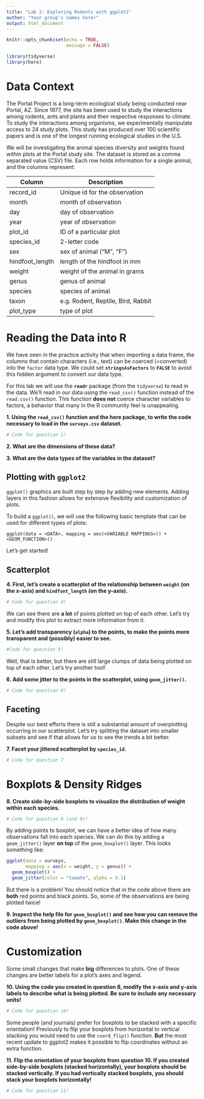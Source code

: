 ```yaml
---
title: "Lab 2: Exploring Rodents with ggplot2"
author: "Your group's names here!"
output: html_document 
---
```


```r
knitr::opts_chunk$set(echo = TRUE, 
                      message = FALSE)

library(tidyverse)
library(here)
```

# Data Context 

The Portal Project is a long-term ecological study being conducted near Portal,
AZ. Since 1977, the site has been used to study the interactions among rodents,
ants and plants and their respective responses to climate. To study the
interactions among organisms, we experimentally manipulate access to 24 study
plots. This study has produced over 100 scientific papers and is one of the
longest running ecological studies in the U.S.

We will be investigating the animal species diversity and weights found within
plots at the Portal study site. The dataset is stored as a comma separated value (CSV) file. Each row holds information for a single animal, and the columns represent:

| Column           | Description                        |
|------------------|------------------------------------|
| record\_id       | Unique id for the observation      |
| month            | month of observation               |
| day              | day of observation                 |
| year             | year of observation                |
| plot\_id         | ID of a particular plot            |
| species\_id      | 2-letter code                      |
| sex              | sex of animal ("M", "F")           |
| hindfoot\_length | length of the hindfoot in mm       |
| weight           | weight of the animal in grams      |
| genus            | genus of animal                    |
| species          | species of animal                  |
| taxon            | e.g. Rodent, Reptile, Bird, Rabbit |
| plot\_type       | type of plot                       |


# Reading the Data into R

We have seen in the practice activity that when importing a data 
frame, the columns that contain characters (i.e., text) can be coerced 
(=converted) into the `factor` data type. We could set **`stringsAsFactors`** to **`FALSE`** to avoid this hidden argument to convert our data type. 

For this lab we will use the **`readr`** package (from the `tidyverse`) to
read in the data. We'll read in our data using the `read_csv()` function instead
of the `read.csv()` function. This function **does not** coerce character
variables to factors, a behavior that many in the R community feel is
unappealing.

__1. Using the `read_csv()` function and the **here** package, to write the code necessary to load in the `surveys.csv` dataset.__

```r
# Code for question 1! 

```


__2. What are the dimensions of these data?__
<!-- You can either write code here or in the code chunk for #1, but I **must**
see the code you used to address these questions!  -->


__3. What are the data types of the variables in the dataset?__ 


## Plotting with **`ggplot2`**

`ggplot()` graphics are built step by step by adding new elements. Adding layers 
in this fashion allows for extensive flexibility and customization of plots.

To build a `ggplot()`, we will use the following basic template that can be used 
for different types of plots:

`ggplot(data = <DATA>, mapping = aes(<VARIABLE MAPPINGS>)) +  <GEOM_FUNCTION>()`

Let's get started!  

## Scatterplot

__4. First, let's create a scatterplot of the relationship between `weight` (on the x-axis) and `hindfoot_length` (on the y-axis).__ 

```r
# Code for question 4! 

```


We can see there are **a lot** of points plotted on top of each other. Let's try
and modify this plot to extract more information from it. 

__5. Let's add transparency (`alpha`) to the points, to make the points more transparent and (possibly) easier to see.__ 

```r
#Code for question 5!

```

Well, that is better, but there are still large clumps of data being plotted on
top of each other. Let's try another tool! 

__6. Add some jitter to the points in the scatterplot, using `geom_jitter()`.__

```r
# Code for question 6! 

```

## Faceting

Despite our best efforts there is still a substantial amount of overplotting 
occurring in our scatterplot. Let's try splitting the dataset into smaller 
subsets and see if that allows for us to see the trends a bit better. 

__7. Facet your jittered scatterplot by `species_id`.__

```r
# Code for question 7

```


# Boxplots & Density Ridges

__8. Create side-by-side boxplots to visualize the distribution of weight within each species.__

```r
# Code for question 8 (and 9)!

```

By adding points to boxplot, we can have a better idea of how many observations
fall into each species. We can do this by adding a `geom_jitter()` layer
**on top** of the `geom_boxplot()` layer. This looks something like:

```r
ggplot(data = surveys, 
       mapping = aes(x = weight, y = genus)) + 
  geom_boxplot() + 
  geom_jitter(color = "tomato", alpha = 0.1)
```

But there is a problem! You should notice that in the code above there are
**both** red points and black points. So, some of the observations are being
plotted twice! 

__9. Inspect the help file for `geom_boxplot()` and see how you can remove the outliers from being plotted by `geom_boxplot()`. Make this change in the code above!__


# Customization

Some small changes that make **big** differences to plots. One of these changes
are better labels for a plot's axes and legend. 

__10. Using the code you created in question 8, modify the x-axis and y-axis labels to describe what is being plotted. Be sure to include any necessary units!__

```r
# Code for question 10! 

```

Some people (and journals) prefer for boxplots to be stacked with a specific 
orientation! Previously to flip your boxplots from horizontal to vertical 
stacking you would need to use the `coord_flip()` function. **But** the most
recent update to ggplot2 makes it possible to flip coordinates without an extra
function. 

__11. Flip the orientation of your boxplots from question 10. If you created side-by-side boxplots (stacked horizontally), your boxplots should be stacked vertically. If you had vertically stacked boxplots, you should stack your boxplots horizontally!__ 

```r
# Code for question 11! 

```

